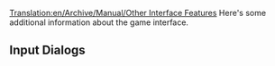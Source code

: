 [[Translation:en/Archive/Manual/Other Interface Features]]
Here's some additional information about the game interface.

==Input Dialogs==